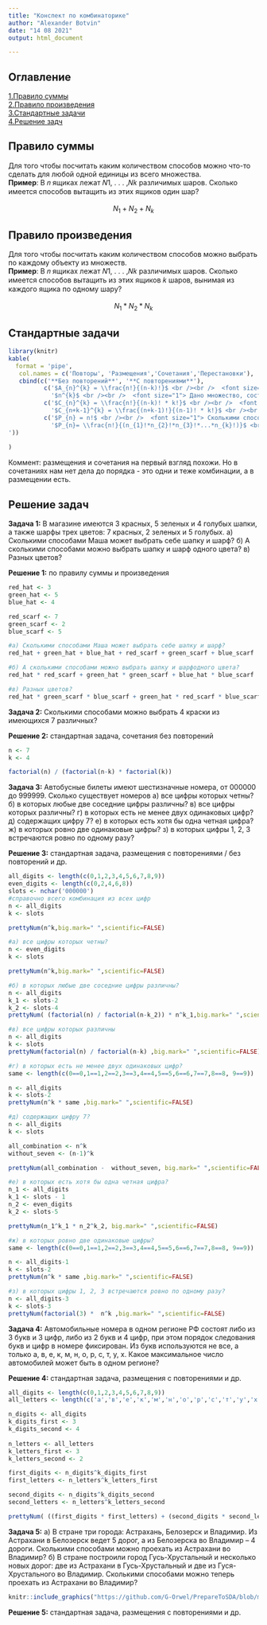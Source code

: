```yaml
---
title: "Конспект по комбинаторике"
author: "Alexander Botvin"
date: "14 08 2021"
output: html_document

---
```



## Оглавление
[1.Правило суммы](#sum_rule) <br /> 
[2.Правило произведения](#product_rule)<br /> 
[3.Стандартные задачи](#regular_tasks)<br /> 
[4.Решение задч](#solve_tasks)<br /> 

## Правило суммы <a name="sum_rule"></a>

Для того чтобы посчитать каким количеством способов можно что-то сделать для любой одной единицы из всего множества.<br /> 
**Пример**: В 𝑛 ящиках лежат 𝑁1, . . . ,𝑁𝑘 различимых шаров. Сколько имеется способов вытащить из
этих ящиков один шар?
<br /> <br /> 
<center> $N_{1}+N_{2}+N_{k}$ </center>

## Правило произведения <a name="product_rule"></a>

Для того чтобы посчитать каким количеством способов можно выбрать по каждому объекту из множеств.<br /> 
**Пример**: В 𝑛 ящиках лежат 𝑁1, . . . ,𝑁𝑘 различимых шаров. Сколько имеется способов вытащить из
этих ящиков 𝑘 шаров, вынимая из каждого ящика по одному шару?
<br /> <br /> 
<center> $N_{1}*N_{2}*N_{k}$ </center>

## Стандартные задачи <a name="regular_tasks"></a>

```r
library(knitr)
kable(
  format = 'pipe',
   col.names = c('Повторы', 'Размещения','Сочетания','Перестановки'),
   cbind(c('**Без повторений**', '**С повторениями**'),
          c('$A_{n}^{k} = \\frac{n!}{(n-k)!}$ <br /><br />  <font size="1"> сколькими способами можно выбрать k объектов (из n объектов) и в каждой выборке переставить их местами (либо распределить между ними какие-нибудь уникальные атрибуты) <br />  **Пример**: Алфавит состоит из множества символов E={+,-,0,1,f}. Определим количество таких трёхсимвольных слов в этом алфавите, которые не содержат повторяющихся букв </font> ', 
            '$n^{k}$ <br /><br />  <font size="1"> Дано множество, состоящее из n объектов, при этом любой объект можно выбирать неоднократно. Сколькими способами можно выбрать k объектов, если важен порядок их расположения в выборке? <br /> **Пример**: Сколько пятизначных чисел можно составить из множества цифр {5,7,2}  <font size="1">'),
          c('$С_{n}^{k} = \\frac{n!}{(n-k)! * k!}$ <br /><br />  <font size="1"> Сколькими способами можно выбрать k объектов из n? Поскольку выборка проводится из множества, состоящего из n объектов, то справедливо неравенство 0 <= k <= n <br /> **Пример**: Есть 10 человек, мы хотим из них собрать пары по 2 человека, сколько вариантов сбора таких пар?',
            '$С_{n+k-1}^{k} = \\frac{(n+k-1)!}{(n-1)! * k!}$ <br /><br />  <font size="1"> Для выбора предложено n множеств, каждое из которых состоит из одинаковых объектов. Сколькими способами можно выбрать k объектов?  <br /> **Пример**: Представьте себе, что мы находимся на конфетном заводе, – прямо возле конвейера, по которому движутся конфеты четырёх сортов. Мы запускаем руки в этот поток и вытаскиваем двадцать штук. Сколько всего различных "конфетных комбинаций" может оказаться в горсти?'),
          c('$P_{n} = n!$ <br /><br />  <font size="1"> Сколькими способами можно переставить n объектов? <br />  **Пример**: В морозилке лежат пять порций мороженого от различных фирм. Сколькими способами можно выбрать порядок их съедения?', 
            '$P_{n}= \\frac{n!}{(n_{1}!*n_{2}!*n_{3}!*...*n_{k}!)}$ <br /><br />  <font size="1"> Количество способов, которыми можно переставить n объектов, среди которых 1-й объект повторяется n1 раз, 2-й объект повторяется n2 раз, 3-й объект – n3 раз,…, k -й объект – k n раз <br /> **Пример**: Слова составляются на основе алфавита U={a,b,d}. Сколько различных слов из семи символов может быть составлено, если в этих словах буква "a" должна повторяться 2 раза; буква "b" – 1 раз, а буква "d" – 4 раза?
'))
  
)
```

Коммент: размещения и сочетания на первый взгляд похожи. Но в сочетаниях нам нет дела до порядка - это одни и теже комбинации, а в размещении есть.

## Решение задач <a name="solve_tasks"></a>
**Задача 1:** В магазине имеются 3 красных, 5 зеленых и 4 голубых шапки, а также шарфы
трех цветов: 7 красных, 2 зеленых и 5 голубых. а) Сколькими способами Маша может
выбрать себе шапку и шарф? б) А сколькими способами можно выбрать шапку и шарф
одного цвета? в) Разных цветов?

**Решение 1:** по правилу суммы и произведения
```r
red_hat <- 3
green_hat <- 5
blue_hat <- 4

red_scarf <- 7
green_scarf <- 2
blue_scarf <- 5

#a) Сколькими способами Маша может выбрать себе шапку и шарф?
red_hat + green_hat + blue_hat + red_scarf + green_scarf + blue_scarf

#б) А сколькими способами можно выбрать шапку и шарфодного цвета?
red_hat * red_scarf + green_hat * green_scarf + blue_hat * blue_scarf

#в) Разных цветов?
red_hat * green_scarf * blue_scarf + green_hat * red_scarf * blue_scarf + blue_hat * red_scarf * green_scarf
```

**Задача 2:** Сколькими способами можно выбрать 4 краски из имеющихся 7 различных?

**Решение 2:** стандартная задача, сочетания без повторений
```r
n <- 7
k <- 4

factorial(n) / (factorial(n-k) * factorial(k))
```

**Задача 3:** Автобусные билеты имеют шестизначные номера, от 000000 до 999999. Сколько существует номеров а) все цифры которых четны? б) в которых любые две соседние цифры различны? в) все цифры которых различны? г) в которых есть не менее двух одинаковых цифр? д) содержащих цифру 7? е) в которых есть хотя бы одна четная цифра? ж) в которых ровно две одинаковые цифры? з) в которых цифры 1, 2, 3 встречаются ровно по одному разу?

**Решение 3:** стандартная задача, размещения с повторениями / без повторений и др.

```r
all_digits <- length(c(0,1,2,3,4,5,6,7,8,9))
even_digits <- length(c(0,2,4,6,8))
slots <- nchar('000000')
#справочно всего комбинация из всех цифр
n <- all_digits
k <- slots

prettyNum(n^k,big.mark=" ",scientific=FALSE)

#а) все цифры которых четны?
n <- even_digits
k <- slots

prettyNum(n^k,big.mark=" ",scientific=FALSE)

#б) в которых любые две соседние цифры различны?
n <- all_digits
k_1 <- slots-2
k_2 <- slots-4
prettyNum( (factorial(n) / factorial(n-k_2)) * n^k_1,big.mark=" ",scientific=FALSE)

#в) все цифры которых различны
n <- all_digits
k <- slots
prettyNum(factorial(n) / factorial(n-k) ,big.mark=" ",scientific=FALSE)

#г) в которых есть не менее двух одинаковых цифр?
same <- length(c(0==0,1==1,2==2,3==3,4==4,5==5,6==6,7==7,8==8, 9==9))

n <- all_digits
k <- slots-2
prettyNum(n^k * same ,big.mark=" ",scientific=FALSE)

#д) содержащих цифру 7?
n <- all_digits
k <- slots

all_combination <- n^k
without_seven <- (n-1)^k

prettyNum(all_combination -  without_seven, big.mark=" ",scientific=FALSE)

#е) в которых есть хотя бы одна четная цифра?
n_1 <- all_digits
k_1 <- slots - 1
n_2 <- even_digits
k_2 <- slots-5

prettyNum(n_1^k_1 * n_2^k_2, big.mark=" ",scientific=FALSE)

#ж) в которых ровно две одинаковые цифры? 
same <- length(c(0==0,1==1,2==2,3==3,4==4,5==5,6==6,7==7,8==8, 9==9))

n <- all_digits-1
k <- slots-2
prettyNum(n^k * same ,big.mark=" ",scientific=FALSE)

#з) в которых цифры 1, 2, 3 встречаются ровно по одному разу?
n <- all_digits-3
k <- slots-3
prettyNum(factorial(3) *  n^k ,big.mark=" ",scientific=FALSE)
```
**Задача 4:** Автомобильные номера в одном регионе РФ состоят либо из 3 букв и 3 цифр, либо из 2 букв и 4 цифр, при этом порядок следования букв и цифр в номере фиксирован. Из букв используются не все, а только а, в, е, к, м, н, о, р, с, т, у, х. Какое максимальное число автомобилей может быть в одном регионе?

**Решение 4:**  стандартная задача, размещения с повторениями и др.

```r
all_digits <- length(c(0,1,2,3,4,5,6,7,8,9))
all_letters <- length(c('a','в','е','к','м','н','о','р','с','т','у','х'))

n_digits <- all_digits
k_digits_first <- 3
k_digits_second <- 4
  
n_letters <- all_letters
k_letters_first <- 3
k_letters_second <- 2

first_digits <- n_digits^k_digits_first
first_letters <- n_letters^k_letters_first

second_digits <- n_digits^k_digits_second
second_letters <- n_letters^k_letters_second

prettyNum( ((first_digits * first_letters) + (second_digits * second_letters)  ),big.mark=" ",scientific=FALSE)
```

**Задача 5:** а) В стране три города: Астрахань, Белозерск и Владимир. Из Астрахани в Белозерск ведeт 5 дорог, а из Белозерска во Владимир – 4 дороги. Сколькими способами можно проехать из Астрахани во Владимир? б) В стране построили город Гусь-Хрустальный и несколько новых дорог: две из Астрахани в Гусь-Хрустальный и две из Гуся-Хрустального во Владимир. Сколькими способами можно теперь проехать из Астрахани во Владимир?

```r
knitr::include_graphics("https://github.com/G-Orwel/PrepareToSDA/blob/main/%D0%9A%D0%BE%D0%BC%D0%B1%D0%B8%D0%BD%D0%B0%D1%82%D0%BE%D1%80%D0%B8%D0%BA%D0%B0/tech/image1.png")
```


**Решение 5:**  стандартная задача, размещения с повторениями и др.